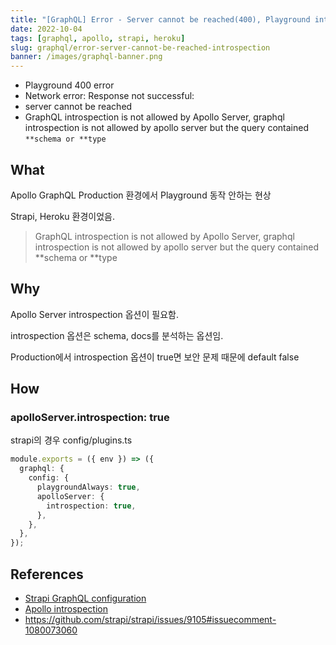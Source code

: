 ```yaml
---
title: "[GraphQL] Error - Server cannot be reached(400), Playground introspection"
date: 2022-10-04
tags: [graphql, apollo, strapi, heroku]
slug: graphql/error-server-cannot-be-reached-introspection
banner: /images/graphql-banner.png
---
```


- Playground 400 error
- Network error: Response not successful: 
- server cannot be reached
- GraphQL introspection is not allowed by Apollo Server, graphql introspection is not allowed by apollo server but the query contained `**schema or **type`

## What

Apollo GraphQL Production 환경에서 Playground 동작 안하는 현상

Strapi, Heroku 환경이었음.

> GraphQL introspection is not allowed by Apollo Server, graphql introspection is not allowed by apollo server but the query contained **schema or **type

## Why

Apollo Server introspection 옵션이 필요함.

introspection 옵션은 schema, docs를 분석하는 옵션임.

Production에서 introspection 옵션이 true면 보안 문제 때문에 default false

## How

### apolloServer.introspection: true

strapi의 경우 config/plugins.ts

```ts
module.exports = ({ env }) => ({
  graphql: {
    config: {
      playgroundAlways: true,
      apolloServer: {
        introspection: true,
      },
    },
  },
});
```

## References

- [Strapi GraphQL configuration](https://docs.strapi.io/developer-docs/latest/setup-deployment-guides/configurations/optional/plugins.html#graphql-configuration)
- [Apollo introspection](https://www.apollographql.com/docs/apollo-server/api/apollo-server/#introspection)
- https://github.com/strapi/strapi/issues/9105#issuecomment-1080073060
